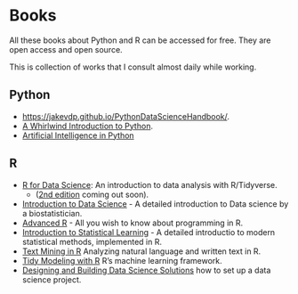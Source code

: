 # Books

All these books about Python and R can be accessed for free. They are open access and open source.

This is collection of works that I consult almost daily while working.

## Python

- [https://jakevdp.github.io/PythonDataScienceHandbook/](https://jakevdp.github.io/WhirlwindTourOfPython/).
- [A Whirlwind Introduction to Python](https://jakevdp.github.io/WhirlwindTourOfPython/).
- [Artificial Intelligence in Python](https://github.com/fastai/fastbook)

## R

- [R for Data Science](https://r4ds.had.co.nz/): An introduction to data analysis with R/Tidyverse.
  - ([2nd edition](https://r4ds.hadley.nz/)  coming out soon). 
- [Introduction to Data Science](https://rafalab.github.io/dsbook/) - A detailed introduction to Data science by a biostatistician.
- [Advanced R](https://adv-r.hadley.nz//) - All you wish to know about programming in R.
- [Introduction to Statistical Learning](https://www.statlearning.com)  - A detailed introductio  to modern statistical methods, implemented in R.
- [Text Mining in R](https://www.tidytextmining.com/index.html) Analyzing natural language and written text in R.
- [Tidy Modeling with R](https://www.tmwr.org/) R's machine learning framework.
- [Designing and Building Data Science Solutions](https://datasciencedesign.com/) how to set up a data science project.

